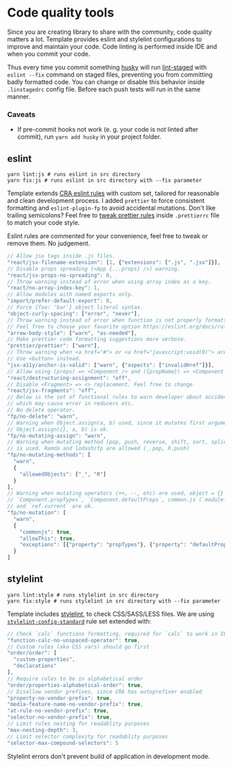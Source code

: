 
<Meta title="Docs/Linters" />

# Code quality tools

Since you are creating library to share with the community, code quality matters a lot. Template provides eslint and stylelint configurations to improve and maintain your code. Code linting is performed inside IDE and when you commit your code.

Thus every time you commit something [husky](https://github.com/typicode/husky) will run [lint-staged](https://github.com/okonet/lint-staged) with `eslint --fix` command  on staged files, preventing you from committing badly formatted code. You can change or disable this behavior inside `.linstagedrc` config file. Before each push tests will run in the same manner.

### Caveats

- If pre-commit hooks not work (e. g. your code is not linted after commit), run ``yarn add husky`` in your project folder.

## eslint

```shell script
yarn lint:js # runs eslint in src directory
yarn fix:js # runs eslint in src directory with --fix parameter
```

Template extends [CRA eslint rules](https://github.com/facebook/create-react-app/tree/master/packages/eslint-config-react-app) with custom set, tailored for reasonable and clean development process. I added `prettier` to force consistent formatting and `eslint-plugin-fp` to avoid accidental mutations. Don't like trailing semicolons? Feel free to [tweak prettier rules](https://prettier.io/docs/en/configuration.html) inside `.prettierrc` file to match your code style.

Eslint rules are commented for your convenience, feel free to tweak or remove them. No judgement.

```js
// Allow jsx tags inside .js files.
"react/jsx-filename-extension": [1, {"extensions": [".js", ".jsx"]}],
// Disable props spreading (<App {...props} />) warning.
"react/jsx-props-no-spreading": 0,
// Throw warning instead of error when using array index as a key.
"react/no-array-index-key": 1,
// Allow modules with named exports only.
"import/prefer-default-export": 0,
// Force {foo: 'bar'} object literal syntax.
"object-curly-spacing": ["error", "never"],
// Throw warning instead of error when function is not properly formatted.
// Feel free to choose your favorite option https://eslint.org/docs/rules/arrow-body-style
"arrow-body-style": ["warn", "as-needed"],
// Make prettier code formatting suggestions more verbose.
"prettier/prettier": ["warn"],
// Throw warning when <a href="#"> or <a href="javascript:void(0)"> are used.
// Use <button> instead.
"jsx-a11y/anchor-is-valid": ["warn", {"aspects": ["invalidHref"]}],
// Allow using (props) => <Component /> and ({propName}) => <Component /> syntax.
"react/destructuring-assignment": "off",
// Disable <Fragment> => <> replacement. Feel free to change
"react/jsx-fragments": "off",
// Below is the set of functional rules to warn developer about accidental mutations,
// which may cause error in reducers etc.
// No delete operator.
"fp/no-delete": "warn",
// Warning when Object.assign(a, b) used, since it mutates first argument.
// Object.assign({}, a, b) is ok.
"fp/no-mutating-assign": "warn",
// Warning when mutating method (pop, push, reverse, shift, sort, splice, unshift, etc)
// is used. Ramda and lodash/fp are allowed (_.pop, R.push)
"fp/no-mutating-methods": [
  "warn",
  {
    "allowedObjects": ["_", "R"]
  }
],
// Warning when mutating operators (++, --, etc) are used, object = {} also.
// `Component.propTypes`, `Component.defaultProps`, common.js (`module.exports`)
// and `ref.current` are ok.
"fp/no-mutation": [
  "warn",
  {
    "commonjs": true,
    "allowThis": true,
    "exceptions": [{"property": "propTypes"}, {"property": "defaultProps"}, {"property": "current"}]
  }
]
```

## stylelint

```shell script
yarn lint:style # runs stylelint in src directory
yarn fix:style # runs stylelint in src directory with --fix parameter
```

Template includes [stylelint](https://stylelint.io/), to check CSS/SASS/LESS files. We are using [`stylelint-config-standard`](https://github.com/stylelint/stylelint-config-standard) rule set extended with:

```js
// Check `calc` functions formatting, required for `calc` to work in IE11
"function-calc-no-unspaced-operator": true,
// Custom rules (aka CSS vars) should go first
"order/order": [
  "custom-properties",
  "declarations"
],
// Require rules to be in alphabetical order
"order/properties-alphabetical-order": true,
// Disallow vendor prefixes, since CRA has autoprefixer enabled
"property-no-vendor-prefix": true,
"media-feature-name-no-vendor-prefix": true,
"at-rule-no-vendor-prefix": true,
"selector-no-vendor-prefix": true,
// Limit rules nesting for readablity purposes
"max-nesting-depth": 3,
// Limit selector complexity for readablity purposes
"selector-max-compound-selectors": 5
```
Stylelint errors don't prevent build of application in development mode.
